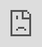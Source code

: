```yaml
---
title: "Introduction to managerial economics."
---
```


1. Economic theory and business economics
2. Managers, firms, and markets.
3. Fundamentals of managerial decision-making.

<a href="https://docs.google.com/presentation/d/e/2PACX-1vQiUYYRMwp-VevjGFDBvnB2uyggWGNYYZ0K976WxX4MFRkyjPdLxoXPj5-Hh3EdjA/embed?start=false&loop=false&delayms=60000" target="_blank" class="btn-slides">View slides in new window</a>

::: {.box style="padding-bottom:56.25%; position:relative; display:block; width: 100%"}

<iframe src="https://docs.google.com/presentation/d/e/2PACX-1vQiUYYRMwp-VevjGFDBvnB2uyggWGNYYZ0K976WxX4MFRkyjPdLxoXPj5-Hh3EdjA/embed?start=false&loop=false&delayms=60000" frameborder="0" width="100%" height="100%" allowfullscreen="true" mozallowfullscreen="true" webkitallowfullscreen="true" style="position:absolute; top:0; left: 0">

</iframe>


<br>